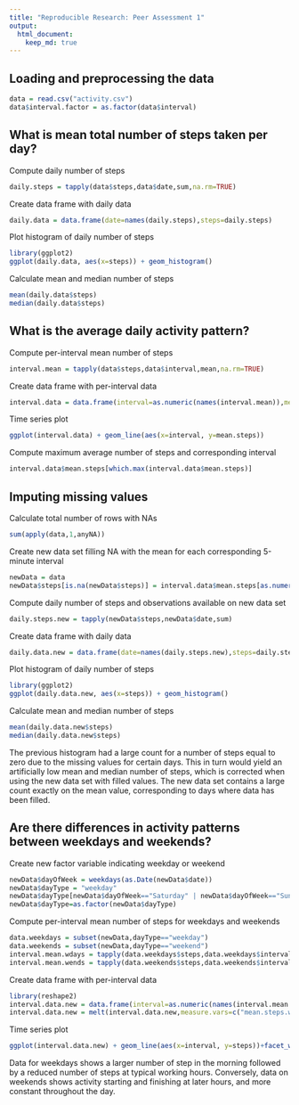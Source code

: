 ```yaml
---
title: "Reproducible Research: Peer Assessment 1"
output: 
  html_document:
    keep_md: true
---
```



## Loading and preprocessing the data
```r
data = read.csv("activity.csv")
data$interval.factor = as.factor(data$interval)
```

## What is mean total number of steps taken per day?
Compute daily number of steps 
```r
daily.steps = tapply(data$steps,data$date,sum,na.rm=TRUE)
```

Create data frame with daily data
```r
daily.data = data.frame(date=names(daily.steps),steps=daily.steps)
```

Plot histogram of daily number of steps
```r
library(ggplot2)
ggplot(daily.data, aes(x=steps)) + geom_histogram()
```

Calculate mean and median number of steps
```r
mean(daily.data$steps)
median(daily.data$steps)
```

## What is the average daily activity pattern?
Compute per-interval mean number of steps 
```r
interval.mean = tapply(data$steps,data$interval,mean,na.rm=TRUE)
```

Create data frame with per-interval data
```r
interval.data = data.frame(interval=as.numeric(names(interval.mean)),mean.steps=interval.mean)
```
Time series plot
```r
ggplot(interval.data) + geom_line(aes(x=interval, y=mean.steps))
```

Compute maximum average number of steps and corresponding interval
```r
interval.data$mean.steps[which.max(interval.data$mean.steps)]
```

## Imputing missing values
Calculate total number of rows with NAs
```r
sum(apply(data,1,anyNA))
```

Create new data set filling NA with the mean for each corresponding 5-minute interval
```r
newData = data
newData$steps[is.na(newData$steps)] = interval.data$mean.steps[as.numeric(newData$interval.factor[is.na(newData$steps)])]
```

Compute daily number of steps and observations available on new data set
```r
daily.steps.new = tapply(newData$steps,newData$date,sum)
```

Create data frame with daily data
```r
daily.data.new = data.frame(date=names(daily.steps.new),steps=daily.steps.new)
```

Plot histogram of daily number of steps
```r
library(ggplot2)
ggplot(daily.data.new, aes(x=steps)) + geom_histogram()
```

Calculate mean and median number of steps
```r
mean(daily.data.new$steps)
median(daily.data.new$steps)
```

The previous histogram had a large count for a number of steps equal to zero
due to the missing values for certain days. This in turn would yield an artificially
low mean and median number of steps, which is corrected when using the new data set with filled values. The new data set contains a large count exactly on the mean value, corresponding to days where data has been filled.

## Are there differences in activity patterns between weekdays and weekends?

Create new factor variable indicating weekday or weekend
```r
newData$dayOfWeek = weekdays(as.Date(newData$date))
newData$dayType = "weekday"
newData$dayType[newData$dayOfWeek=="Saturday" | newData$dayOfWeek=="Sunday"]= "weekend"
newData$dayType=as.factor(newData$dayType)
```

Compute per-interval mean number of steps for weekdays and weekends 
```r
data.weekdays = subset(newData,dayType=="weekday")
data.weekends = subset(newData,dayType=="weekend")
interval.mean.wdays = tapply(data.weekdays$steps,data.weekdays$interval,mean,na.rm=TRUE)
interval.mean.wends = tapply(data.weekends$steps,data.weekends$interval,mean,na.rm=TRUE)
```

Create data frame with per-interval data
```r
library(reshape2)
interval.data.new = data.frame(interval=as.numeric(names(interval.mean.wdays)),mean.steps.weekdays=interval.mean.wdays,mean.steps.weekends=interval.mean.wends)
interval.data.new = melt(interval.data.new,measure.vars=c("mean.steps.weekdays","mean.steps.weekends"),value.name="steps")
```
Time series plot
```r
ggplot(interval.data.new) + geom_line(aes(x=interval, y=steps))+facet_wrap(~variable,nrow=2,ncol=1)
```

Data for weekdays shows a larger number of step in the morning followed by a reduced number of steps at typical working hours. Conversely, data on weekends shows activity starting and finishing at later hours, and  more constant throughout the day.